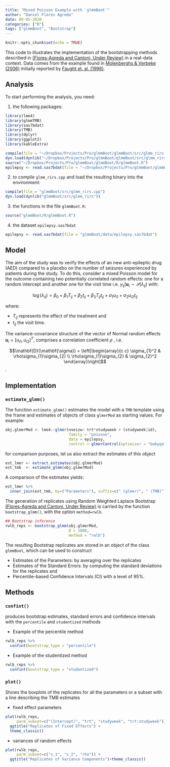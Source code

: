 ```yaml
---
title: "Mixed Poisson Example with `glmmBoot`"
author: "Daniel Flores Agreda"
date: 09-05-2020
categories: ["R"]
tags: ["glmmBoot", "Bootstrap"]
---
```


```r
knitr::opts_chunk$set(echo = TRUE)
```

<script type="text/javascript"
  src="https://cdn.mathjax.org/mathjax/latest/MathJax.js?config=TeX-AMS-MML_HTMLorMML">
</script>

This code to illustrates the implementation of the bootstrapping methods described in [(Flores-Agreda and Cantoni, Under Review)](https://www.researchgate.net/publication/315768128_Bootstrapping_Generalized_Linear_Mixed_Models_via_a_Weighted_Laplace_Approximation) in a real-data context. Data comes from the \emph{Epilepsy} example found in [Molenberghs & Verbeke (2006)](https://www.springer.com/gp/book/9780387251448) initially reported by [Faught et. al. (1996)](https://www.ncbi.nlm.nih.gov/pubmed/8649570). 

## Analysis

To start performing the analysis, you need:

1. the following packages:
```r
library(lme4)
library(glmmTMB)
library(sas7bdat)
library(TMB)
library(dplyr)
library(ggplot2)
library(kableExtra)
```

```r
compile(file = "~/Dropbox/Projects/Pro/glmmBoot/glmmBoot/src/glmm_rirs.cpp")
dyn.load(dynlib("~/Dropbox/Projects/Pro/glmmBoot/glmmBoot/src/glmm_rirs"))
source("~/Dropbox/Projects/Pro/glmmBoot/glmmBoot/R/glmmBoot.R")
epilepsy <- read.sas7bdat(file = "~/Dropbox/Projects/Pro/glmmBoot/glmmBoot/data/epilepsy.sas7bdat")
```

2. to compile `glmm_rirs.cpp` and load the resulting binary into the environment:
```r
compile(file = "glmmBoot/src/glmm_rirs.cpp")
dyn.load(dynlib("glmmBoot/src/glmm_rirs"))
```

3. the functions in the file `glmmBoot.R`:

```r
source("glmmBoot/R/glmmBoot.R")
```

4. the dataset `epilepsy.sas7bdat`
```r
epilepsy <- read.sas7bdat(file = "glmmBoot/data/epilepsy.sas7bdat")
```

## Model

The aim of the study was to verify the effects of an new anti-epileptic drug (AED) compared to a placebo on the number of seizures experienced by patients during the study. To do this, consider a mixed Poisson model for the outcome containing two potentially correlated random effects: one for a random intercept and another one for the visit time i.e. $y_{ij}|\mathbf{u}_i\sim \mathcal{P}(\lambda_{ij})$ with: 

$$\log(\lambda_{ij}) = \beta_0  + \beta_{1} T_{ij} + \beta_{2}t_{ij} + \beta_{3} T_{ij}t_{ij} +  \sigma_{1} u_{i1}  + \sigma_{2} u_{i2} t_{ij}$$

where:

- $T_{ij}$ represents the effect of the treatment and 
- $t_{ij}$ the visit time. 

The variance-covariance structure of the vector of Normal random effects $\mathbf{u}_i = [u_{i1}, u_{i2}]^T$, comprises a  correlation coefficient $\rho$ , i.e. 

$$\mathbf{D}(\mathbf{\sigma}) = \left[\begin{array}{c c} \sigma_{1}^2 & \rho\sigma_{1}\sigma_{2} \\  \rho\sigma_{1}\sigma_{2} & \sigma_{2}^2 \end{array}\right]$$.

## Implementation

### `estimate_glmm()`

The function `estimate_glmm()` estimates the model with a `TMB` template using the frame and estimates of objects of class `glmerMod` as starting values. For example: 
```r
obj.glmerMod <- lme4::glmer(nseizw~ trt*studyweek + (studyweek|id), 
                            family = "poisson",
                            data = epilepsy, 
                            control = glmerControl(optimizer = "bobyqa"))
```
for comparison purposes, let us also extract the estimates of this object
```r
est_lmer <- extract_estimates(obj.glmerMod)
est_tmb  <- estimate_glmm(obj.glmerMod)
```
A comparison of the estimates yields:
```r
est_lmer %>% 
  inner_join(est_tmb, by=("Parameters"), suffix=c(" (glmer)", " (TMB)")) 
```

The generation of replicates using Random Weighted Laplace Bootstrap [(Flores-Agreda and Cantoni, Under Review)](https://www.researchgate.net/publication/315768128_Bootstrapping_Generalized_Linear_Mixed_Models_via_a_Weighted_Laplace_Approximation) is carried by the function `bootstrap_glmm()`, with the option `method=rwlb`. 
```r
## Bootstrap inference 
rwlb_reps <- bootstrap_glmm(obj.glmerMod,
                            B = 1000,
                            method = "rwlb")
```

The resulting Bootstrap replicates are stored in an object of the class `glmmBoot`, which can be used to construct 

- Estimates of the Parameters: by averaging over the replicates
- Estimates of the Standard Errors: by computing the standard deviations for the replicates and 
- Percentile-based Confidence Intervals (CI) with a level of 95%.

## Methods

### `confint()` 

produces bootstrap estimates, standard errors and confidence intervals with the `percentile` and `studentized` methods

- Example of the percentile method

```r
rwlb_reps %>% 
  confint(bootstrap_type = "percentile")
```

- Example of the studentized method
```r
rwlb_reps %>% 
  confint(bootstrap_type = "studentized")
```

### `plot()` 

Shows the boxplots of the replicates for all the parameters or a subset with a line describing the TMB estimates
    
- fixed effect parameters
```r
plot(rwlb_reps, 
     parm_subset=c("(Intercept)", "trt", "studyweek", "trt:studyweek")) + 
  ggtitle("Replicates of Fixed Effects") +
  theme_classic()
```

- variances of random effects 
```r
plot(rwlb_reps, 
     parm_subset=c("s_1", "s_2", "rho")) + 
  ggtitle("Replicates of Variance Components")+theme_classic()
```


